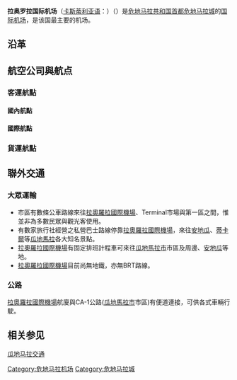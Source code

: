 {{Infobox airport
| name          = 拉奥罗拉国际机场
| nativename    = <small>{{lang|es|Aeropuerto Internacional La Aurora}}</small>
| image         = Guatemala City Buildings.JPG
| caption       = 机场入口
| IATA          = GUA
| ICAO          = MGGT
| type          = 军民两用
| owner         = Ministerio de Comunicaciones, Infraestructura y Vivienda
| operator      = Dirección General de Aeronáutica Civil
| city-served   = [[危地马拉|危地马拉]][[瓜地馬拉市|瓜地馬拉市]]
| location      = [[危地马拉省|危地马拉省]][[瓜地馬拉市|瓜地馬拉市]]第十三區
| distance_to_city = [[瓜地馬拉市|瓜地馬拉市]]：0公里
| hub           = 
| elevation-m   = 1509
| coordinates   = {{coord|14|34|59|N|90|31|38|W|type:airport}}
| pushpin_map   = Guatemala Guatemala Department#Guatemala
| pushpin_label = '''MGGT'''
| website       = {{URL|http://www.dgacguate.com/}}
| metric-elev   = yes
| metric-rwy    = yes
| r1-number     = 01/19
| r1-length-f   = 9,800
| r1-length-m   = 3,000
| r1-surface    = [[瀝青|瀝青]]
| stat-year     = 
| stat1-header  = 
| stat1-data    = 
| stat2-header  = 
| stat2-data    = 
| footnotes     = Currently under renovations
}}
'''拉奥罗拉国际机场'''（[[卡斯蒂利亚语|卡斯蒂利亚语]]：'''{{lang|es|Aeropuerto Internacional La Aurora}}'''）（{{Airport codes|GUA|MGGT}}）是[[危地马拉共和国|危地马拉共和国]][[首都|首都]][[危地马拉城|危地马拉城]]的[[国际机场|国际]][[机场|机场]]，是该国最主要的机场。

== 沿革 ==

== 航空公司與航点 ==
=== 客運航點 ===
==== 國內航點 ====
{{airport-dest-list
| 3rdcoltitle = 航廈
|{{flagicon|GTM}} {{link-en|TAG航空|Transportes Aéreos Guatemaltecos}}（5U）|[[馬雅世界國際機場|弗洛雷斯]]|北
|{{nowrap|{{flagicon|COL}} [[哥倫比亞航空|哥倫比亞航空]]（AV）}}|[[馬雅世界國際機場|弗洛雷斯]]|北
}}
==== 國際航點 ====
{{airport-dest-list
| 3rdcoltitle = 航廈
|{{flagicon|GTM}} {{link-en|TAG航空|Transportes Aéreos Guatemaltecos}}（5U）|[[菲利普戈尔德森国际机场|貝里斯市]]、{{link-en|聖佩德羅機場|John Greif II Airport|聖佩德羅}}|
|{{flagicon|MEX}} [[墨西哥國際航空|墨西哥國際航空]]（AM）<BR><small>由[[墨西哥国际连接航空|墨西哥国际连接航空]]營運</small>| [[墨西哥城贝尼托·胡亚雷斯国际机场|墨西哥城]]|北
|{{flagicon|MEX}} [[英特捷特航空|英特捷特航空]]（4O）| [[墨西哥城贝尼托·胡亚雷斯国际机场|墨西哥城]]|北
|{{flagicon|MEX}} [[沃拉里斯航空|沃拉里斯航空]]（Y4）| [[坎昆國際機場|坎昆]]|
|{{nowrap|{{flagicon|COL}} [[哥倫比亞航空|哥倫比亞航空]]（AV）}}| [[埃爾多拉多國際機場|波哥大]]、[[通孔廷国际机场|德古西加巴]]、[[胡安·聖瑪麗亞國際機場|聖何塞]]、[[洛杉磯國際機場|洛杉磯]]<BR>'''季節性：'''[[約翰·菲茨傑拉德·甘迺迪國際機場|紐約/甘迺迪]]、[[歐海爾國際機場|芝加哥/歐海爾]]、[[奥兰多国际机场|奥兰多]]、[[邁阿密國際機場|邁阿密]]| 中 
|{{nowrap|{{flagicon|CRI}} [[哥斯大黎加沃拉里斯航空|哥斯大黎加沃拉里斯航空]]（Q6）}}| [[胡安·聖瑪麗亞國際機場|聖何塞]]、[[墨西哥城贝尼托·胡亚雷斯国际机场|墨西哥城]]、[[洛杉磯國際機場|洛杉磯]]| 中 
|{{nowrap|{{flagicon|CRI}} [[哥斯达黎加哥伦比亚航空|哥斯达黎加哥伦比亚航空]]（LR）}}| [[洛杉磯國際機場|洛杉磯]]| 中 
|{{flagicon|PAN}} [[巴拿馬航空|巴拿馬航空]]（CM）| [[托庫門國際機場|巴拿馬城]]、[[胡安·聖瑪麗亞國際機場|聖何塞]]、[[奧古斯托·塞薩爾·桑地諾國際機場|馬拿瓜]]| 北 
|{{flagicon|USA}} [[美國航空|美國航空]]（AA）| [[達拉斯－沃思堡國際機場|達拉斯/沃思堡]]、[[邁阿密國際機場|邁阿密]]|北
|{{flagicon|USA}} [[達美航空|達美航空]]（DL）| [[洛杉磯國際機場|洛杉磯]]、[[哈茨菲爾德－傑克遜亞特蘭大國際機場|亞特蘭大]]|中
|{{flagicon|USA}} [[聯合航空|聯合航空]]（UA）| [[紐華克自由國際機場|紐約-紐華克]]、[[喬治·布什洲際機場|休士頓/洲際]]<BR>'''季節性：'''[[華盛頓杜勒斯國際機場|華盛頓/杜勒斯]]|北
|{{flagicon|USA}} [[精神航空|精神航空]]（NK）| [[喬治·布什洲際機場|休士頓/洲際]]、[[勞德代爾堡－好萊塢國際機場|勞德代爾堡]]、[[奥兰多国际机场|奥兰多]]|北

|{{flagicon|TWN}} [[中華航空|中華航空]]（CI）| [[臺灣桃園國際機場|台北/桃園]]（2021疫苗包機）|北

}}

=== 貨運航點 ===
{{Airport-dest-list
|[[DHL|危地马拉DHL]] | [[墨西哥城贝尼托·胡亚雷斯国际机场|墨西哥城]], [[邁阿密國際機場|邁阿密]]，[[托库门国际机场|巴拿馬城]]，[[胡安·圣玛丽亚国际机场|圣何塞]]，[[拉蒙‧維雷達‧莫拉雷斯國際機場|圣佩德罗苏拉]]，[[萨尔瓦多国际机场|圣萨尔瓦多]]，[[通康丁國際機場|特古西加尔巴]]
|[[MasAir|MasAir]] | [[墨西哥城贝尼托·胡亚雷斯国际机场|墨西哥城]]
|[[智利国家航空|智利国家航空]] | [[邁阿密國際機場|邁阿密]]
|[[ABX航空|ABX航空]] | [[瓜达拉哈拉机场|瓜达拉哈拉]]，[[华图尔科海湾国际机场|华图尔科]]，[[邁阿密國際機場|邁阿密]]，俄亥俄，[[胡安·圣玛丽亚国际机场|圣何塞]]
|[[玛雅之路航空|玛雅之路航空]] | 科潘, [[卡洛斯·罗伟洛萨·佩雷斯国际机场|帕伦克]]，奇里瓜，[[胡安·马努埃尔·加尔维斯国际机场|罗阿坦岛]]，蒂卡爾
|[[美洲喷射国际航空|美洲喷射国际航空]] | [[邁阿密國際機場|邁阿密]]
|[[聯邦快遞|聯邦快遞]] | [[孟菲斯国际机场|孟菲斯]]
|[[联合包裹服务|UPS]] | [[哈茨菲尔德-杰克逊亚特兰大国际机场|亚特兰大]]，[[邁阿密國際機場|邁阿密]]
|[[西佛罗里达国际航空|西佛罗里达国际航空]] | [[邁阿密國際機場|邁阿密]]
|[[DHL|DHL]] / [[DHL_Aero_Expreso|DHL Aero Expreso]] | [[邁阿密國際機場|邁阿密]]，[[托库门国际机场|巴拿馬城]]
}}

== 聯外交通 ==
=== 大眾運輸 ===
* 市區有數條公車路線來往[[拉奧羅拉國際機場|拉奧羅拉國際機場]]、Terminal市場與第一區之間，惟並非為多數民眾與觀光客使用。
* 有數家旅行社經營之私營巴士路線停靠[[拉奧羅拉國際機場|拉奧羅拉國際機場]]，來往[[安地瓜|安地瓜]]、[[蒂卡爾|蒂卡爾]]等[[瓜地馬拉|瓜地馬拉]]各大知名景點。
* [[拉奧羅拉國際機場|拉奧羅拉國際機場]]有固定排班計程車可來往[[瓜地馬拉市|瓜地馬拉市]]市區及周邊、[[安地瓜|安地瓜]]等地。
* [[拉奧羅拉國際機場|拉奧羅拉國際機場]]目前尚無地鐵，亦無BRT路線。

=== 公路 ===
[[拉奧羅拉國際機場|拉奧羅拉國際機場]]航廈與CA-1公路([[瓜地馬拉市|瓜地馬拉市]]市區)有便道連接，可供各式車輛行駛。

== 相关参见 ==

[[瓜地马拉交通|瓜地马拉交通]]

[[Category:危地马拉机场|Category:危地马拉机场]]
[[Category:危地马拉城|Category:危地马拉城]]